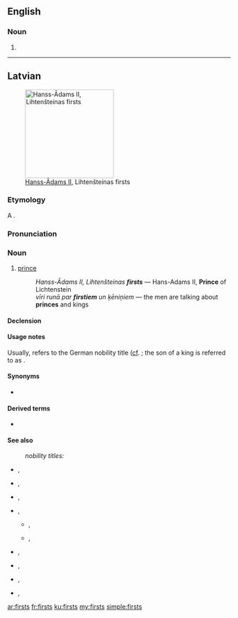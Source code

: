 ==English==

===Noun===
{{head|en}}
# {{plural of|[[first]]}}

----

==Latvian==
[[File:Fürst Hans-Adam II. von und zu Liechtenstein (cropped).jpg|thumb|200px|[[w:Hans-Adam II, Prince of Liechtenstein|Hanss-Ādams II]], Lihtenšteinas firsts]]

===Etymology===
A {{borrowing|de|Fürst|Prince|lang=de}}.

===Pronunciation===
{{rfap|lang=lv}}

===Noun===
{{lv-noun|m|1st|fem=firstiene}}

# [[prince]] {{gloss|[[nobility]] [[title]], above [[archduke]] and under [[king]]; [[correspond]]ing [[nobleman]]}}
#: ''Hanss-Ādams II, Lihtenšteinas '''firsts''''' — Hans-Adams II, '''Prince''' of Lichtenstein
#: ''vīri runā par '''firstiem''' un ķēniņiem'' — the men are talking about '''princes''' and kings

====Declension====
{{lv-decl-noun|first|s|1st}}

====Usage notes====
Usually, {{term|firsts|lang=lv}} refers to the German nobility title ([[cf]]. {{term|Fürst|lang=de}}; the son of a king is referred to as {{l/lv|princis|lang=lv}}.

====Synonyms====
* {{l/lv|princis}}

====Derived terms====
* {{l/lv|firstiste}}

====See also====
: ''nobility titles:''
{{top2}}
* {{l/lv|barons}}, {{l/lv|baronese}}
* {{l/lv|firsts}}, {{l/lv|firstiene}}
* {{l/lv|grāfs}}, {{l/lv|grāfiene}}
* {{l/lv|hercogs}}, {{l/lv|hercogiene}}
** {{l/lv|erchercogs}}, {{l/lv|erchercogiene}}
** {{l/lv|lielhercogs}}, {{l/lv|lielhercogiene}}
{{mid2}}
* {{l/lv|kņazs}}, {{l/lv|kņaziene}}
* {{l/lv|marķīzs}}, {{l/lv|marķīze}}
* {{l/lv|princis}}, {{l/lv|princese}}
* {{l/lv|vikonts}}, {{l/lv|vikontese}}
{{bottom}}


[[ar:firsts]]
[[fr:firsts]]
[[ku:firsts]]
[[my:firsts]]
[[simple:firsts]]